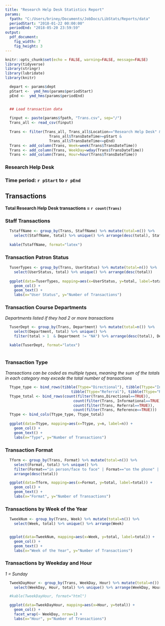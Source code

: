 ```yaml
---
title: "Research Help Desk Statistics Report"
params:
  fpath: "C:/Users/briney/Documents/JobDocs/LibStats/Reports/data"
  periodStart: "2018-01-22 00:00:00"
  periodEnd: "2018-05-20 23:59:59"
output:
  pdf_document: 
    fig_width: 7
    fig_height: 3
---
```


<!--
## Name: LibStats_report_RHD.Rmd
## Created: June 2018 by Kristin Briney
## Purpose: This Rmarkdown template will create a report for the Research Help Desk
##          using cleaned StatBot data. Date ranges must be specified.
-->

```r
knitr::opts_chunk$set(echo = FALSE, warning=FALSE, message=FALSE)
library(tidyverse)
library(stringr)
library(lubridate)
library(knitr)

  depart <- params$dept
  pStart <-  ymd_hms(params$periodStart)
  pEnd <-  ymd_hms(params$periodEnd)


  ## Load transaction data
  
  finput <- paste(params$fpath, "Trans.csv", sep="/")
  Trans_all <- read_csv(finput)
  
  Trans <- filter(Trans_all, Trans_all$Location=="Research Help Desk" &
                    Trans_all$TransDateTime>=pStart & 
                    Trans_all$TransDateTime<=pEnd)
  Trans <- add_column(Trans, Week=week(Trans$TransDateTime))
  Trans <- add_column(Trans, WeekDay=wday(Trans$TransDateTime))
  Trans <- add_column(Trans, Hour=hour(Trans$TransDateTime))
```

### Research Help Desk

### Time period: `r pStart` to `r pEnd`



## Transactions

__Total Research Help Desk transactions = `r count(Trans)`__

### Staff Transactions

```r
  TstaffName <- group_by(Trans, StaffName) %>% mutate(total=n()) %>% 
    select(StaffName, total) %>% unique() %>% arrange(desc(total), StaffName)
  
  kable(TstaffName, format="latex")

```

### Transaction Patron Status

```r
  TuserTypes <- group_by(Trans, UserStatus) %>% mutate(total=n()) %>% 
    select(UserStatus, total) %>% unique() %>% arrange(desc(total))
  
  ggplot(data=TuserTypes, mapping=aes(x=UserStatus, y=total, label=total)) +
    geom_col() +
    geom_text() +
    labs(x="User Status", y="Number of Transactions")
```

### Transaction Course Departments

_Departments listed if they had 2 or more transactions_

```r
  TuserDept <- group_by(Trans, Department) %>% mutate(total=n()) %>% 
    select(Department, total) %>% unique() %>% 
    filter(total > 1  & Department != "NA") %>% arrange(desc(total), Department)

  kable(TuserDept, format="latex")
  
```

### Transaction Type

_Transactions can be coded as multiple types, meaning the sum of the totals
in each category may excede the total number of transactions_

```r
  Ttype_type <- bind_rows(tibble(Ttype="Directional"), tibble(Ttype="Informational"),
                              tibble(Ttype="Referral"), tibble(Ttype="Reference"))
  Ttype_total <- bind_rows(count(filter(Trans,Directional==TRUE)), 
                               count(filter(Trans, Informational==TRUE)),
                               count(filter(Trans, Referral==TRUE)),
                               count(filter(Trans, Reference==TRUE)))
  Ttype <- bind_cols(Ttype_type, Ttype_total)
  
  ggplot(data=Ttype, mapping=aes(x=Ttype, y=n, label=n)) +
    geom_col() +
    geom_text() +
    labs(x="Type", y="Number of Transactions")
```

### Transaction Format

```r
  Tform <- group_by(Trans, Format) %>% mutate(total=n()) %>% 
    select(Format, total) %>% unique() %>% 
    filter(Format=="in person/face to face" | Format=="on the phone" | Format=="over e-mail") %>% 
    arrange(desc(total))

  ggplot(data=Tform, mapping=aes(x=Format, y=total, label=total)) +
    geom_col() +
    geom_text() +
    labs(x="Format", y="Number of Transactions")
```

### Transactions by Week of the Year

```r
  TweekNum <- group_by(Trans, Week) %>% mutate(total=n()) %>% 
    select(Week, total) %>% unique() %>% arrange(Week)


  ggplot(data=TweekNum, mapping=aes(x=Week, y=total, label=total)) +
    geom_col() +
    geom_text() +
    labs(x="Week of the Year", y="Number of Transactions")
```

### Transactions by Weekday and Hour

_1 = Sunday_

```r
  TweekDayHour <- group_by(Trans, WeekDay, Hour) %>% mutate(total=n()) %>% 
    select(WeekDay, Hour, total) %>% unique() %>% arrange(WeekDay, Hour)

  #kable(TweekDayHour, format="html")

  ggplot(data=TweekDayHour, mapping=aes(x=Hour, y=total)) +
    geom_col() +
    facet_wrap(~ WeekDay, nrow=1) +
    labs(x="Hour", y="Number of Transactions")
```
